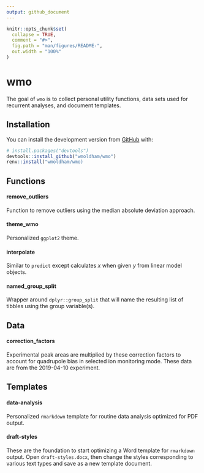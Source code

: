 ```yaml
---
output: github_document
---
```


<!-- README.md is generated from README.Rmd. Please edit that file -->

```r
knitr::opts_chunk$set(
  collapse = TRUE,
  comment = "#>",
  fig.path = "man/figures/README-",
  out.width = "100%"
)
```

# wmo

<!-- badges: start -->
<!-- badges: end -->

The goal of `wmo` is to collect personal utility functions, data sets used for 
recurrent analyses, and document templates.

## Installation

You can install the development version from [GitHub](https://github.com/) with:

``` r
# install.packages("devtools")
devtools::install_github("wmoldham/wmo")
renv::install("wmoldham/wmo)
```

## Functions

#### remove_outliers 

Function to remove outliers using the median absolute deviation approach.

#### theme_wmo

Personalized `ggplot2` theme. 

#### interpolate

Similar to `predict` except calculates *x* when given *y* from linear model
objects. 

#### named_group_split

Wrapper around `dplyr::group_split` that will name the resulting list of tibbles
using the group variable(s).

## Data

#### correction_factors

Experimental peak areas are multiplied by these correction factors to account 
for quadrupole bias in selected ion monitoring mode. These data are from the 
2019-04-10 experiment.

## Templates

#### data-analysis

Personalized `rmarkdown` template for routine data analysis
optimized for PDF output.

#### draft-styles

These are the foundation to start optimizing a Word template for `rmarkdown` 
output. Open `draft-styles.docx`, then change the styles corresponding to 
various text types and save as a new template document.
